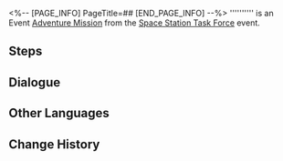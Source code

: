 <%-- [PAGE_INFO]
PageTitle=##
[END_PAGE_INFO] --%>
{{Stub|Dialogue.}}
{{Mission Infobox
|id            = 8003102
|title         = 
|image         = <!--Mission .png-->
|type          = Adventure
|event_name    = Space Station Task Force
|chapter       = 
|requirements  = 
* [[Trailblaze Mission]] ''[[Everwinter Night]]'' completed
* Reach [[Trailblaze Level]] 21
|summary       = <!--official mission summary from Fate's Atlas-->
|characters    = Trailblazer
|startLocation = [[Herta Space Station]] - [[Base Zone]]
|world         = Herta Space Station
|area          = Base Zone
|prev          = 
|next          = 
|rewards       = 
}}
'''''''''' is an Event [[Adventure Mission]] from the [[Space Station Task Force]] event.

==Steps==


<!--
==Gameplay Notes==

--><!--
==Trial Character==

-->
==Dialogue==
{{Stub Dialogue}}

{{Dialogue End}}

==Other Languages==
{{Other Languages
|en   = 
|zhs  = 
|zht  = 
|ja   = 
|ko   = 
|es   = 
|fr   = 
|ru   = 
|th   = 
|vi   = 
|de   = 
|id   = 
|pt   = 
}}

==Change History==
{{Change History|1.3}}
